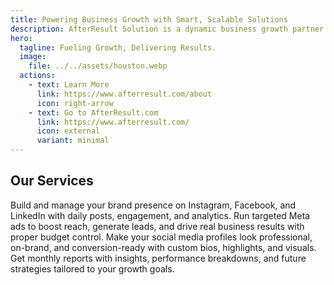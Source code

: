 ```yaml
---
title: Powering Business Growth with Smart, Scalable Solutions
description: AfterResult Solution is a dynamic business growth partner specializing in lead generation, digital marketing, and brand development. We help businesses—big or small—connect with their target audience through strategic online and offline marketing solutions designed to deliver measurable results. Our expertise spans from social media management and SEO to targeted campaigns that boost visibility, engagement, and conversions. At AfterResult Solution, we are committed to driving real impact for our clients by transforming prospects into loyal customers, helping brands grow sustainably in a competitive market.
hero:
  tagline: Fueling Growth, Delivering Results.
  image:
    file: ../../assets/houston.webp
  actions:
    - text: Learn More
      link: https://www.afterresult.com/about
      icon: right-arrow
    - text: Go to AfterResult.com
      link: https://www.afterresult.com/
      icon: external
      variant: minimal
---
```



## Our Services

<CardGrid stagger>
  <Card title="Social Media Marketing & Management" icon="star">
    Build and manage your brand presence on Instagram, Facebook, and LinkedIn with daily posts, engagement, and analytics.
  </Card>

  <Card title="Performance-Driven Ad Campaigns" icon="star">
    Run targeted Meta ads to boost reach, generate leads, and drive real business results with proper budget control.
  </Card>

  <Card title="Profile Optimization & Branding" icon="star">
    Make your social media profiles look professional, on-brand, and conversion-ready with custom bios, highlights, and visuals.
  </Card>

  <Card title="Analytics & Strategy Reports" icon="star">
    Get monthly reports with insights, performance breakdowns, and future strategies tailored to your growth goals.
  </Card>
</CardGrid>
